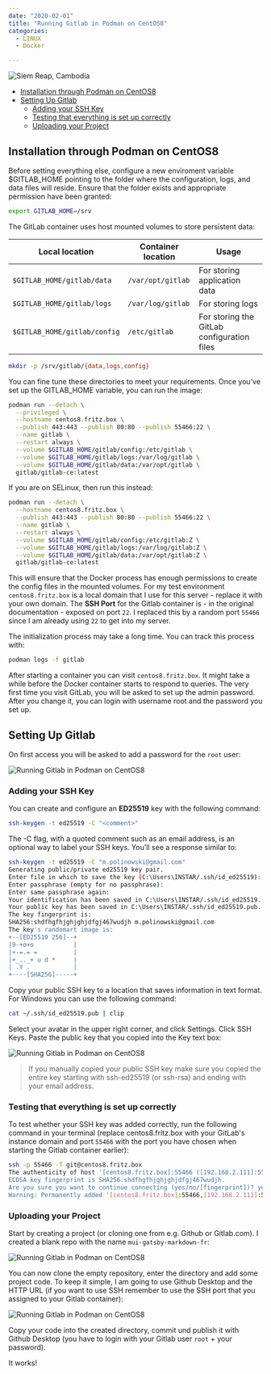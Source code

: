 ```yaml
---
date: "2020-02-01"
title: "Running Gitlab in Podman on CentOS8"
categories:
  - LINUX
  - Docker

---
```


![Siem Reap, Cambodia](./photo-kt443t6d_64hdh43hfh6dgjdfhg4_d.jpg)


<!-- TOC -->

- [Installation through Podman on CentOS8](#installation-through-podman-on-centos8)
- [Setting Up Gitlab](#setting-up-gitlab)
    - [Adding your SSH Key](#adding-your-ssh-key)
    - [Testing that everything is set up correctly](#testing-that-everything-is-set-up-correctly)
    - [Uploading your Project](#uploading-your-project)

<!-- /TOC -->


## Installation through Podman on CentOS8

Before setting everything else, configure a new enviroment variable $GITLAB_HOME pointing to the folder where the configuration, logs, and data files will reside. Ensure that the folder exists and appropriate permission have been granted:


```bash
export GITLAB_HOME=/srv
```


The GitLab container uses host mounted volumes to store persistent data:


| Local location | Container location | Usage |
| -- | -- | -- |
| `$GITLAB_HOME/gitlab/data` | `/var/opt/gitlab` | For storing application data |
| `$GITLAB_HOME/gitlab/logs` | `/var/log/gitlab` | For storing logs |
| `$GITLAB_HOME/gitlab/config` | `/etc/gitlab` | For storing the GitLab configuration files |


```bash
mkdir -p /srv/gitlab/{data,logs,config}
```

You can fine tune these directories to meet your requirements. Once you’ve set up the GITLAB_HOME variable, you can run the image:


```bash
podman run --detach \
  --privileged \
  --hostname centos8.fritz.box \
  --publish 443:443 --publish 80:80 --publish 55466:22 \
  --name gitlab \
  --restart always \
  --volume $GITLAB_HOME/gitlab/config:/etc/gitlab \
  --volume $GITLAB_HOME/gitlab/logs:/var/log/gitlab \
  --volume $GITLAB_HOME/gitlab/data:/var/opt/gitlab \
  gitlab/gitlab-ce:latest
  ```


If you are on SELinux, then run this instead:


```bash
podman run --detach \
  --hostname centos8.fritz.box \
  --publish 443:443 --publish 80:80 --publish 55466:22 \
  --name gitlab \
  --restart always \
  --volume $GITLAB_HOME/gitlab/config:/etc/gitlab:Z \
  --volume $GITLAB_HOME/gitlab/logs:/var/log/gitlab:Z \
  --volume $GITLAB_HOME/gitlab/data:/var/opt/gitlab:Z \
  gitlab/gitlab-ce:latest
```


This will ensure that the Docker process has enough permissions to create the config files in the mounted volumes. For my test environment `centos8.fritz.box` is a local domain that I use for this server - replace it with your own domain. The __SSH Port__ for the Gitlab container is - in the original documentation - exposed on port `22`. I replaced this by a random port `55466` since I am already using `22` to get into my server.


The initialization process may take a long time. You can track this process with:


```bash
podman logs -f gitlab
```


After starting a container you can visit `centos8.fritz.box`. It might take a while before the Docker container starts to respond to queries. The very first time you visit GitLab, you will be asked to set up the admin password. After you change it, you can login with username root and the password you set up.





## Setting Up Gitlab

On first access you will be asked to add a password for the `root` user:


![Running Gitlab in Podman on CentOS8](./Gitlab_Podman_CentOS_01.png)


### Adding your SSH Key

You can create and configure an __ED25519__ key with the following command:


```bash
ssh-keygen -t ed25519 -C "<comment>"
```

The -C flag, with a quoted comment such as an email address, is an optional way to label your SSH keys. You'll see a response similar to:


```bash
ssh-keygen -t ed25519 -C "m.polinowski@gmail.com"
Generating public/private ed25519 key pair.
Enter file in which to save the key (C:\Users\INSTAR/.ssh/id_ed25519):
Enter passphrase (empty for no passphrase):
Enter same passphrase again:
Your identification has been saved in C:\Users\INSTAR/.ssh/id_ed25519.
Your public key has been saved in C:\Users\INSTAR/.ssh/id_ed25519.pub.
The key fingerprint is:
SHA256:shdfhgfhjghjghjdfgj467wudjh m.polinowski@gmail.com
The key's randomart image is:
+--[ED25519 256]--+
|9-+o+o           |
|+-=.= =          |
|+_.._+ u d *     |
| .Y .            |
+----[SHA256]-----+
```


Copy your public SSH key to a location that saves information in text format. For Windows you can use the following command:


```bash
cat ~/.ssh/id_ed25519.pub | clip
```

Select your avatar in the upper right corner, and click Settings. Click SSH Keys. Paste the public key that you copied into the Key text box:


![Running Gitlab in Podman on CentOS8](./Gitlab_Podman_CentOS_02.png)


> If you manually copied your public SSH key make sure you copied the entire key starting with ssh-ed25519 (or ssh-rsa) and ending with your email address.


### Testing that everything is set up correctly

To test whether your SSH key was added correctly, run the following command in your terminal (replace centos8.fritz.box with your GitLab's instance domain and port `55466` with the port you have chosen when starting the Gitlab container earlier):


```bash
ssh -p 55466 -T git@centos8.fritz.box
The authenticity of host '[centos8.fritz.box]:55466 ([192.168.2.111]:55466)' can't be established.
ECDSA key fingerprint is SHA256:shdfhgfhjghjghjdfgj467wudjh.
Are you sure you want to continue connecting (yes/no/[fingerprint])? yes
Warning: Permanently added '[centos8.fritz.box]:55466,[192.168.2.111]:55466' (ECDSA) to the list of known hosts.
```


### Uploading your Project

Start by creating a project (or cloning one from e.g. Github or Gitlab.com). I created a blank repo with the name `mui-gatsby-markdown-fr`:


![Running Gitlab in Podman on CentOS8](./Gitlab_Podman_CentOS_03.png)


You can now clone the empty repository, enter the directory and add some project code. To keep it simple, I am going to use Github Desktop and the HTTP URL (if you want to use SSH remember to use the SSH port that you assigned to your Gitlab container):


![Running Gitlab in Podman on CentOS8](./Gitlab_Podman_CentOS_04.png)


Copy your code into the created directory, commit und publish it with Github Desktop (you have to login with your Gitlab user `root` + your password).

It works!